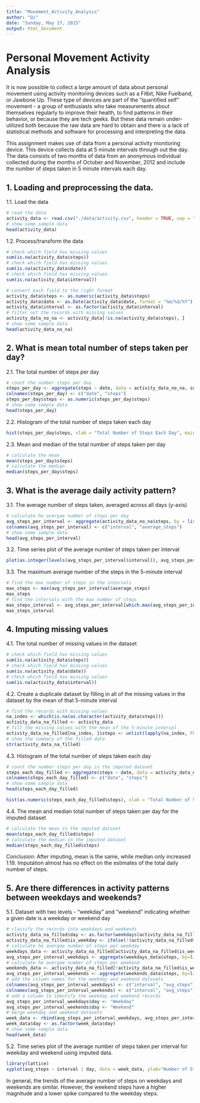 ```yaml
---
title: "Movement_Activity_Analysis"
author: "Qi"
date: "Sunday, May 17, 2015"
output: html_document
---
```


# Personal Movement Activity Analysis 

It is now possible to collect a large amount of data about personal movement using activity monitoring devices such as a Fitbit, Nike Fuelband, or Jawbone Up. These type of devices are part of the "quantified self" movement - a group of enthusiasts who take measurements about themselves regularly to improve their health, to find patterns in their behavior, or because they are tech geeks. But these data remain under-utilized both because the raw data are hard to obtain and there is a lack of statistical methods and software for processing and interpreting the data.

This assignment makes use of data from a personal activity monitoring device. This device collects data at 5 minute intervals through out the day. The data consists of two months of data from an anonymous individual collected during the months of October and November, 2012 and include the number of steps taken in 5 minute intervals each day.

## 1. Loading and preprocessing the data.

1.1. Load the data

```r
# read the data
activity_data <- read.csv("./data/activity.csv", header = TRUE, sep = ",", na.strings = "NA")
# show some sample data
head(activity_data)
```

1.2. Process/transform the data

```r
# check which field has missing values
sum(is.na(activity_data$steps))
# check which field has missing values
sum(is.na(activity_data$date))
# check which field has missing values
sum(is.na(activity_data$interval))
```

```r
# convert each field to the right format
activity_data$steps <- as.numeric(activity_data$steps)
activity_data$date <- as.Date(activity_data$date, format = "%m/%d/%Y")
activity_data$interval <- as.factor(activity_data$interval)
# filter out the records with missing values
activity_data_no_na <- activity_data[!is.na(activity_data$steps), ]
# show some sample data
head(activity_data_no_na)
```

## 2. What is mean total number of steps taken per day?

2.1. The total number of steps per day

```r
# count the number steps per day
steps_per_day <- aggregate(steps ~ date, data = activity_data_no_na, sum)
colnames(steps_per_day) <- c("date", "steps")
steps_per_day$steps <- as.numeric(steps_per_day$steps)
# show some sample data
head(steps_per_day)
```

2.2. Histogram of the total number of steps taken each day

```r
hist(steps_per_day$steps, xlab = "Total Number of Steps Each Day", main = "Histogram of the total number of steps taken each day", breaks = 50, col = "grey")
```

2.3. Mean and median of the total number of steps taken per day

```r
# calculate the mean
mean(steps_per_day$steps)
# calculate the median
median(steps_per_day$steps)
```

## 3. What is the average daily activity pattern?

3.1. The average number of steps taken, averaged across all days (y-axis)

```r
# calculate he avergae number of steps per day
avg_steps_per_interval <- aggregate(activity_data_no_na$steps, by = list(interval=activity_data_no_na$interval), FUN = mean)
colnames(avg_steps_per_interval) <- c("interval", "average_steps")
# show some sample data
head(avg_steps_per_interval)
```

3.2. Time series plot of the average number of steps taken per interval

```r
plot(as.integer(levels(avg_steps_per_interval$interval)), avg_steps_per_interval$average_steps, xlab = "Interval", ylab = "Average Number of Steps per Interval", main = "Average Daily Activity Pattern", type="l", col ="grey")
```

3.3. The maximum average number of the steps in the 5-minute interval

```r
# find the max number of steps in the intervals
max_steps <- max(avg_steps_per_interval$average_steps)
max_steps
# find the intervals with the max number of steps  
max_steps_interval <- avg_steps_per_interval[which.max(avg_steps_per_interval$average_steps), ]$interval
max_steps_interval
```

## 4. Imputing missing values

4.1. The total number of missing values in the dataset

```r
# check which field has missing values
sum(is.na(activity_data$steps))
# check which field has missing values
sum(is.na(activity_data$date))
# check which field has missing values
sum(is.na(activity_data$interval))
```

4.2. Create a duplicate dataset by filling in all of the missing values in the dataset by the mean of that 5-minute interval

```r
# find the records with missing values
na_index <- which(is.na(as.character(activity_data$steps)))
activity_data_na_filled <- activity_data
# fill the missing values with the mean of the 5-minute interval 
activity_data_na_filled[na_index, ]$steps <- unlist(lapply(na_index, FUN=function(na_index){avg_steps_per_interval[activity_data[na_index, ]$interval  ==avg_steps_per_interval$interval, ]$average_steps}))
# show the summary of the filled data
str(activity_data_na_filled)
```

4.3. Histogram of the total number of steps taken each day

```r
# count the number steps per day in the imputed dataset
steps_each_day_filled <- aggregate(steps ~ date, data = activity_data_na_filled, sum)
colnames(steps_each_day_filled) <- c("date", "steps")
# show some sample data
head(steps_each_day_filled)
```

```r
hist(as.numeric(steps_each_day_filled$steps), xlab = "Total Number of Steps Each Day", main = "Histogram of the total number of steps taken each day", breaks = 50, col = "grey")
```

4.4. The mean and median total number of steps taken per day for the imputed dataset

```r
# calculate the mean in the imputed dataset
mean(steps_each_day_filled$steps)
# calculate the median in the imputed dataset
median(steps_each_day_filled$steps)
```

Conclusion: After imputing, mean is the same, while median only increased 1.19. Imputation almost has no effect on the estimates of the total daily number of steps.

## 5. Are there differences in activity patterns between weekdays and weekends?

5.1. Dataset with two levels - "weekday" and "weekend" indicating whether a given date is a weekday or weekend day

```r
# classify the records into weekdays and weekends 
activity_data_na_filled$day <- as.factor(weekdays(activity_data_na_filled$date))
activity_data_na_filled$is_weekday <- ifelse(!(activity_data_na_filled$day %in% c("Saturday","Sunday")), TRUE, FALSE) 
# calculate he avergae number of steps per weekday
weekdays_data <- activity_data_na_filled[activity_data_na_filled$is_weekday, ]
avg_steps_per_interval_weekdays <- aggregate(weekdays_data$steps, by=list(interval=weekdays_data$interval), FUN=mean)
# calculate he avergae number of steps per weekend
weekends_data <- activity_data_na_filled[!activity_data_na_filled$is_weekday, ]
avg_steps_per_interval_weekends <- aggregate(weekends_data$steps, by=list(interval=weekends_data$interval), FUN=mean)
# add the column names for the weekday and weekend datasets
colnames(avg_steps_per_interval_weekdays) <- c("interval", "avg_steps")
colnames(avg_steps_per_interval_weekends) <- c("interval", "avg_steps")
# add a column to identify the weekday and weekend records
avg_steps_per_interval_weekdays$day <- "Weekday"
avg_steps_per_interval_weekends$day <- "Weekend"
# merge weekday and weekend datasets
week_data <- rbind(avg_steps_per_interval_weekdays, avg_steps_per_interval_weekends)
week_data$day <- as.factor(week_data$day)
# show some sample data
head(week_data)
```

5.2. Time series plot of the average number of steps taken per interval for weekday and weekend using imputed data.

```r
library(lattice)
xyplot(avg_steps ~ interval | day, data = week_data, ylab="Number of Steps", layout = c(1,2), type ="l")
```

In general, the trends of the average number of steps on weekdays and weekends are similar. However, the weekend steps have a higher magnitude and a lower spike compared to the weekday steps.
